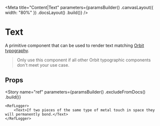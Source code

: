 
<Meta
    title="Content|Text"
    parameters={paramsBuilder()
        .canvasLayout({ width: "80%" })
        .docsLayout(<ReactComponentsLayout sourcePath="/packages/react-components/src/text/src" />)
        .build()}
/>

# Text

A primitive component that can be used to render text matching [Orbit typography](?path=/docs/materials-typography--page#body).

> Only use this component if all other Orbit typographic components don't meet your use case.

## Props

<Props of={InnerText} />

<Story
    name="ref"
    parameters={paramsBuilder()
        .excludeFromDocs()
        .build()}
>
    <RefLogger>
        <Text>If two pieces of the same type of metal touch in space they will permanently bond.</Text>
    </RefLogger>
</Story>
